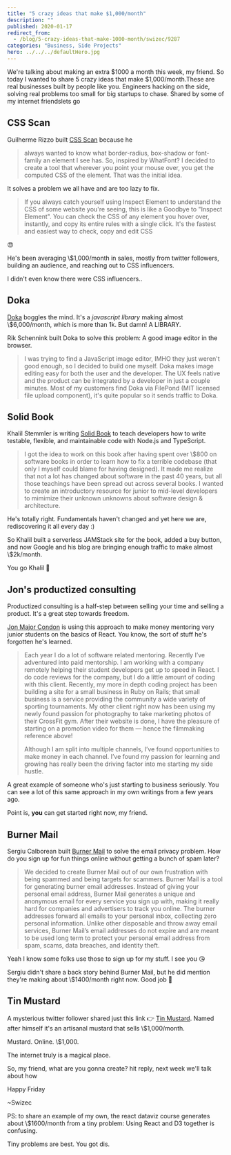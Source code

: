 ```yaml
---
title: "5 crazy ideas that make $1,000/month"
description: ""
published: 2020-01-17
redirect_from:
  - /blog/5-crazy-ideas-that-make-1000-month/swizec/9287
categories: "Business, Side Projects"
hero: ../../../defaultHero.jpg
---
```


We're talking about making an extra $1000 a month this week, my friend. So today I wanted to share 5 crazy ideas that make $1,000/month.These are real businesses built by people like you. Engineers hacking on the side, solving real problems too small for big startups to chase. Shared by some of my internet friendslets go

## CSS Scan

Guilherme Rizzo built [CSS Scan](https://getcssscan.com/) because he

> always wanted to know what border-radius, box-shadow or font-family an element I see has. So, inspired by WhatFont? I decided to create a tool that wherever you point your mouse over, you get the computed CSS of the element. That was the initial idea.

It solves a problem we all have and are too lazy to fix.

> If you always catch yourself using Inspect Element to understand the CSS of some website you're seeing, this is like a Goodbye to "Inspect Element". You can check the CSS of any element you hover over, instantly, and copy its entire rules with a single click. It's the fastest and easiest way to check, copy and edit CSS

😍

He's been averaging \\\$1,000/month in sales, mostly from twitter followers, building an audience, and reaching out to CSS influencers.

I didn't even know there were CSS influencers.​.

## Doka

[Doka](https://pqina.nl/doka/) boggles the mind. It's a _javascript library_ making almost \\\$6,000/month, which is more than 1k. But damn! A LIBRARY.

Rik Schennink built Doka to solve this problem: A good image editor in the browser.

> I was trying to find a JavaScript image editor, IMHO they just weren't good enough, so I decided to build one myself. Doka makes image editing easy for both the user and the developer. The UX feels native and the product can be integrated by a developer in just a couple minutes. Most of my customers find Doka via FilePond (MIT licensed file upload component), it's quite popular so it sends traffic to Doka.

## Solid Book

Khalil Stemmler is writing [Solid Book](https://solidbook.io/) to teach developers how to write testable, flexible, and maintainable code with Node.js and TypeScript.

> I got the idea to work on this book after having spent over \\\$800 on software books in order to learn how to fix a terrible codebase (that only I myself could blame for having designed). It made me realize that not a lot has changed about software in the past 40 years, but all those teachings have been spread out across several books. I wanted to create an introductory resource for junior to mid-level developers to mimimize their unknown unknowns about software design & architecture.

He's totally right. Fundamentals haven't changed and yet here we are, rediscovering it all every day :)

So Khalil built a serverless JAMStack site for the book, added a buy button, and now Google and his blog are bringing enough traffic to make almost \\\$2k/month.

You go Khalil 💪

## Jon's productized consulting

Productized consulting is a half-step between selling your time and selling a product. It's a great step towards freedom.

[Jon Major Condon](https://twitter.com/jonmajorc) is using this approach to make money mentoring very junior students on the basics of React. You know, the sort of stuff he's forgotten he's learned.

> Each year I do a lot of software related mentoring. Recently I’ve adventured into paid mentorship. I am working with a company remotely helping their student developers get up to speed in React. I do code reviews for the company, but I do a little amount of coding with this client. Recently, my more in depth coding project has been building a site for a small business in Ruby on Rails; that small business is a service providing the community a wide variety of sporting tournaments. My other client right now has been using my newly found passion for photography to take marketing photos of their CrossFit gym. After their website is done, I have the pleasure of starting on a promotion video for them — hence the filmmaking reference above!
>
> Although I am split into multiple channels, I’ve found opportunities to make money in each channel. I’ve found my passion for learning and growing has really been the driving factor into me starting my side hustle.

A great example of someone who's just starting to business seriously. You can see a lot of this same approach in my own writings from a few years ago.

Point is, **you** can get started right now, my friend.

## Burner Mail

Sergiu Calborean built [Burner Mail](https://burnermail.io/) to solve the email privacy problem. How do you sign up for fun things online without getting a bunch of spam later?

> We decided to create Burner Mail out of our own frustration with being spammed and being targets for scammers. Burner Mail is a tool for generating burner email addresses. Instead of giving your personal email address, Burner Mail generates a unique and anonymous email for every service you sign up with, making it really hard for companies and advertisers to track you online. The burner addresses forward all emails to your personal inbox, collecting zero personal information. Unlike other disposable and throw away email services, Burner Mail’s email addresses do not expire and are meant to be used long term to protect your personal email address from spam, scams, data breaches, and identity theft.

Yeah I know some folks use those to sign up for my stuff. I see you 😘

Sergiu didn't share a back story behind Burner Mail, but he did mention they're making about \\\$1400/month right now. Good job 👏

## Tin Mustard

A mysterious twitter follower shared just this link 👉 [Tin Mustard](https://tinmustard.com/). Named after himself it's an artisanal mustard that sells \\\$1,000/month.

Mustard. Online. \\\$1,000.

The internet truly is a magical place.

So, my friend, what are you gonna create​? hit reply, next week we'll talk about how

Happy Friday

~Swizec

PS: to share an example of my own, the react dataviz course generates about \\\$1600/month from a tiny problem: Using React and D3 together is confusing.

Tiny problems are best. You got dis.

